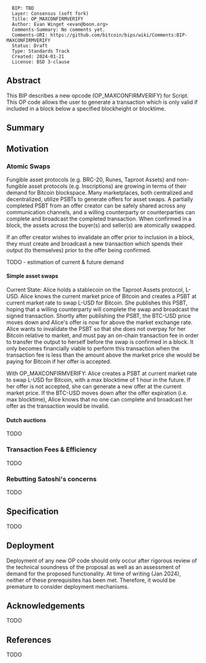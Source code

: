 <pre>
  BIP: TBD
  Layer: Consensus (soft fork)
  Title: OP_MAXCONFIRMVERIFY
  Author: Evan Winget <evan@boon.org>
  Comments-Summary: No comments yet.
  Comments-URI: https://github.com/bitcoin/bips/wiki/Comments:BIP-MAXCONFIRMVERIFY
  Status: Draft
  Type: Standards Track
  Created: 2024-01-21
  License: BSD 3-clause
</pre>

==Abstract==

This BIP describes a new opcode (OP_MAXCONFIRMVERIFY) for Script. This OP code allows the user to generate a transaction which is only valid if included in a block below a specified blockheight or blocktime.


==Summary==




==Motivation==

===Atomic Swaps===

Fungible asset protocols (e.g. BRC-20, Runes, Taproot Assets) and non-fungible asset protocols (e.g. Inscriptions) are growing in terms of their demand for Bitcoin blockspace. Many marketplaces, both centralized and decentralized, utilize PSBTs to generate offers for asset swaps. A partially completed PSBT from an offer creator can be safely shared across any communication channels, and a willing counterparty or counterparties can complete and broadcast the completed transaction. When confirmed in a block, the assets across the buyer(s) and seller(s) are atomically swapped.

If an offer creator wishes to invalidate an offer prior to inclusion in a block, they must create and broadcast a new transaction which spends their output (to themselves) prior to the offer being confirmed.

TODO - estimation of current & future demand

====Simple asset swaps====

Current State:
Alice holds a stablecoin on the Taproot Assets protocol, L-USD. Alice knows the current market price of Bitcoin and creates a PSBT at current market rate to swap L-USD for Bitcoin. She publishes this PSBT, hoping that a willing counterparty will complete the swap and broadcast the signed transaction. Shortly after publishing the PSBT, the BTC-USD price moves down and Alice's offer is now for above the market exchange rate. Alice wants to invalidate the PSBT so that she does not overpay for her Bitcoin relative to market, and must pay an on-chain transaction fee in order to transfer the output to herself before the swap is confirmed in a block. It only becomes financially viable to perform this transaction when the transaction fee is less than the amount above the market price she would be paying for Bitcoin if her offer is accepted.

With OP_MAXCONFIRMVERIFY:
Alice creates a PSBT at current market rate to swap L-USD for Bitcoin, with a max blocktime of 1 hour in the future. If her offer is not accepted, she can generate a new offer at the current market price. If the BTC-USD moves down after the offer expiration (i.e. max blocktime), Alice knows that no one can complete and broadcast her offer as the transaction would be invalid.

====Dutch auctions====
TODO


===Transaction Fees & Efficiency===

TODO


===Rebutting Satoshi's concerns===

TODO


==Specification==

TODO


==Deployment==

Deployment of any new OP code should only occur after rigorous review of the technical soundness of the proposal as well as an assessment of demand for the proposed functionality. At time of writing (Jan 2024), neither of these prerequisites has been met. Therefore, it would be premature to consider deployment mechanisms.


==Acknowledgements==

TODO


==References==

TODO
